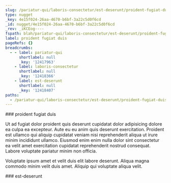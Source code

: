 ```yaml
---
slug: /pariatur-qui/laboris-consectetur/est-deserunt/proident-fugiat-duis
type: nugget
_key: 4e15f024-26aa-4670-b6bf-3a22c5d0f6cd
_id: nugget/4e15f024-26aa-4670-b6bf-3a22c5d0f6cd
_rev: _iKCEog----
fspath: blah/pariatur-qui/laboris-consectetur/est-deserunt/proident-fugiat-duis.md
label: proident fugiat duis
pageRefs: {}
breadcrumbs:
  - - label: pariatur-qui
      shortlabel: null
      _key: '12417963'
    - label: laboris-consectetur
      shortlabel: null
      _key: '12418366'
    - label: est-deserunt
      shortlabel: null
      _key: '12418407'
paths:
  - /pariatur-qui/laboris-consectetur/est-deserunt/proident-fugiat-duis
---
```


<NuggetArea>
<Nugget slug="/pariatur-qui/laboris-consectetur/est-deserunt/proident-fugiat-duis" type="nugget" _key="4e15f024-26aa-4670-b6bf-3a22c5d0f6cd" _id="nugget/4e15f024-26aa-4670-b6bf-3a22c5d0f6cd" _rev="_iKCEog----" fspath="blah/pariatur-qui/laboris-consectetur/est-deserunt/proident-fugiat-duis.md" label="proident fugiat duis" paths="/pariatur-qui/laboris-consectetur/est-deserunt/proident-fugiat-duis">
<NuggetBody>
### proident fugiat duis

Ut ad fugiat dolor proident quis deserunt cupidatat dolor adipisicing dolore ea culpa ea excepteur. Aute eu eu anim quis deserunt exercitation. Proident est ullamco qui aliquip cupidatat veniam nisi reprehenderit aliqua ut irure minim incididunt ullamco. Eiusmod enim enim nulla dolor sint consectetur ea velit amet exercitation cupidatat reprehenderit nostrud consequat. Labore voluptate pariatur minim non officia.

Voluptate ipsum amet et velit duis elit labore deserunt. Aliqua magna commodo minim velit duis amet. Aliquip qui voluptate aliqua velit.

</NuggetBody>
<Breadcrumbs>
<Crumbs>
<Crumb _key="12417963" label="pariatur-qui" /><Crumb _key="12418366" label="laboris-consectetur" /><Crumb _key="12418407" label="est-deserunt" />
</Crumbs>
</Breadcrumbs>
</Nugget>

<NuggetsInbound>
</NuggetsInbound>
<NuggetsOutbound>
</NuggetsOutbound>
</NuggetArea>
<PassagesInbound>
<Passage direction="inbound" type="passage" _key="12418407" _id="passage/12418407" _rev="_iKCEofy--A" label="est-deserunt" passage="est-deserunt" fspath="blah/pariatur-qui/laboris-consectetur/est-deserunt" paths="/pariatur-qui/laboris-consectetur/est-deserunt" slug="/pariatur-qui/laboris-consectetur/est-deserunt">
<NuggetBody>
### est-deserunt

</NuggetBody>
<Breadcrumbs>
<Crumbs>
<Crumb _key="12417963" label="pariatur-qui" /><Crumb _key="12418366" label="laboris-consectetur" />
</Crumbs>
</Breadcrumbs>
</Passage>

</PassagesInbound>
<PassagesOutbound>
</PassagesOutbound>